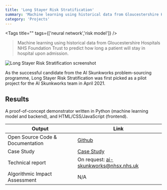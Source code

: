 ```yaml
---
title: 'Long Stayer Risk Stratification'
summary: 'Machine learning using historical data from Gloucestershire Hospitals NHS Foundation Trust to predict how long a patient will stay in hospital upon admission.'
category: 'Projects'
---
```


<Tags title="" tags={['neural network','risk model']} />

> Machine learning using historical data from Gloucestershire Hospitals NHS Foundation Trust to predict how long a patient will stay in hospital upon admission.

![Long Stayer Risk Stratification screenshot](images/long-stay.png)

As the successful candidate from the AI Skunkworks problem-sourcing programme, Long Stayer Risk Stratification was first picked as a pilot project for the AI Skunkworks team in April 2021.

## Results

A proof-of-concept demonstrator written in Python (machine learning model and backend), and HTML/CSS/JavaScript (frontend).

Output|Link
---|---
Open Source Code & Documentation|[Github](https://github.com/nhsx/skunkworks-long-stayer-risk-stratification)
Case Study|[Case Study](https://www.nhsx.nhs.uk/ai-lab/explore-all-resources/develop-ai/using-machine-learning-to-identify-patients-at-risk-of-long-term-hospital-stays/)
Technical report|On request: <a href='mailto:ai-skunkworks@nhsx.nhs.uk?subject=Request%20for%20NHS_AI_Lab_Skunkworks_Long_Stayer_Risk_Stratification_Technical_Report.pdf'>ai-skunkworks@nhsx.nhs.uk</a>
Algorithmic Impact Assessment|N/A
